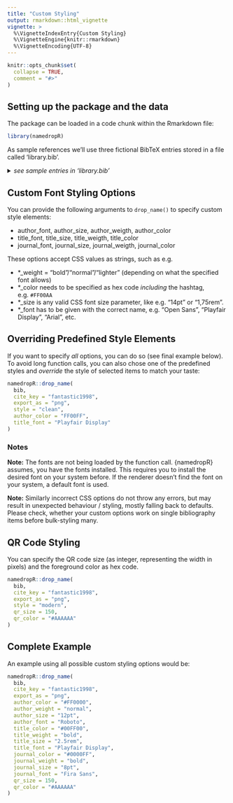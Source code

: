 ```yaml
---
title: "Custom Styling"
output: rmarkdown::html_vignette
vignette: >
  %\VignetteIndexEntry{Custom Styling}
  %\VignetteEngine{knitr::rmarkdown}
  %\VignetteEncoding{UTF-8}
---
```


```r
knitr::opts_chunk$set(
  collapse = TRUE,
  comment = "#>"
)
```

## Setting up the package and the data

The package can be loaded in a code chunk within the Rmarkdown file:

```r
library(namedropR)
```

As sample references we'll use three fictional BibTeX entries stored in a file called 'library.bib'.

<details>

<summary><i>see sample entries in 'library.bib'</i></summary>

```
@article{doe2024,
  title = {When Inspiration Meets Passion: Translating Ideas into Practice},
  author = {Doe, John and Sample, Anne},
  year = {2024},
  journal = {Journal of Unneccessary R Packages},
  url = {https://nucleic-acid.github.io/namedropR/},
}

@article{active2021,
  title = {Where Frustration Meets Essentiality: An Introduction to Unit Testing},
  author = {Active, Alice and Boring, Bob},
  year = {2021},
  journal = {Journal of Unneccessary R Packages},
  url = {https://nucleic-acid.github.io/namedropR/},
}

@article{fantastic1998,
  title = {Why Writing Packages Matters: Sharing is Caring},
  author = {Fantastic, Flora and Curious, Claire},
  year = {1998},
  journal = {Journal of Unneccessary R Packages},
  url = {https://nucleic-acid.github.io/namedropR/},
}

```

The file can be read and converted to a tibble using the {bib2df} package like this:
 
```r
# load required packages
library(bib2df)
library(dplyr)

# read the file
bib_file <- system.file("testdata", "library.bib", package = "namedropR")
bib <- bib2df::bib2df(bib_file) %>% 
  select(BIBTEXKEY, AUTHOR, YEAR, TITLE, JOURNAL, URL)

```

</details>

## Custom Font Styling Options

You can provide the following arguments to `drop_name()` to specify custom style elements:

- author_font, author_size, author_weigth, author_color
- title_font, title_size, title_weigth, title_color
- journal_font, journal_size, journal_weigth, journal_color

These options accept CSS values as strings, such as e.g. 

- \*_weight = "bold"/"normal"/"lighter" (depending on what the specified font allows)
- \*_color needs to be specified as hex code *including* the hashtag, e.g. `#FF00AA`
- \*_size is any valid CSS font size parameter, like e.g. "14pt" or "1,75rem".
- \*_font has to be given with the correct name, e.g. "Open Sans", "Playfair Display", "Arial", etc.

## Overriding Predefined Style Elements
If you want to specify *all* options, you can do so (see final example below). To avoid long function calls, you can also chose one of the predefined styles and *override* the style of selected items to match your taste:

```r
namedropR::drop_name(
  bib,
  cite_key = "fantastic1998",
  export_as = "png",
  style = "clean", 
  author_color = "FF00FF",
  title_font = "Playfair Display"
)

```


### Notes
**Note:** The fonts are not being loaded by the function call. {namedropR} assumes, you have the fonts installed. This requires you to install the desired font on your system before. If the renderer doesn't find the font on your system, a default font is used.

**Note:** Similarly incorrect CSS options do not throw any errors, but may result in unexpected behaviour / styling, mostly falling back to defaults. Please check, whether your custom options work on single bibliography items before bulk-styling many.

## QR Code Styling

You can specify the QR code size (as integer, representing the width in pixels) and the foreground color as hex code.

```r
namedropR::drop_name(
  bib,
  cite_key = "fantastic1998",
  export_as = "png",
  style = "modern",
  qr_size = 150,
  qr_color = "#AAAAAA"
)
```

## Complete Example
An example using all possible custom styling options would be:

```r
namedropR::drop_name(
  bib,
  cite_key = "fantastic1998",
  export_as = "png",
  author_color = "#FF0000",
  author_weight = "normal",
  author_size = "12pt",
  author_font = "Roboto",
  title_color = "#00FF00",
  title_weight = "bold",
  title_size = "2.5rem",
  title_font = "Playfair Display",
  journal_color = "#0000FF",
  journal_weight = "bold",
  journal_size = "8pt",
  journal_font = "Fira Sans",
  qr_size = 150,
  qr_color = "#AAAAAA"
)
```

